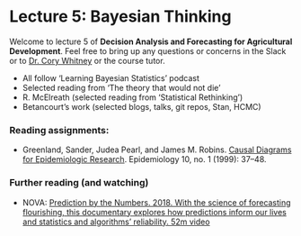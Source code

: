 # Lecture 5: Bayesian Thinking

Welcome to lecture 5 of **Decision Analysis and Forecasting for Agricultural Development**. Feel free to bring up any questions or concerns in the Slack or to [Dr. Cory Whitney](mailto:cory.whitney@uni-bonn.de?subject=[Lecture_5]%20Decision%20Analysis%20Lecture) or the course tutor.


-	All follow ‘Learning Bayesian Statistics’ podcast
-	Selected reading from ‘The theory that would not die’
-	R. McElreath (selected reading from ‘Statistical Rethinking’)
-	Betancourt’s work (selected blogs, talks, git repos, Stan, HCMC)

### Reading assignments: 

-	Greenland, Sander, Judea Pearl, and James M. Robins. [Causal Diagrams for Epidemiologic Research](https://pubmed.ncbi.nlm.nih.gov/9888278/). Epidemiology 10, no. 1 (1999): 37–48.

### Further reading (and watching)

-	NOVA: [Prediction by the Numbers. 2018. With the science of forecasting flourishing, this documentary explores how predictions inform our lives and statistics and algorithms' reliability. 52m video ](https://www.dailymotion.com/video/x6fi9b3)
